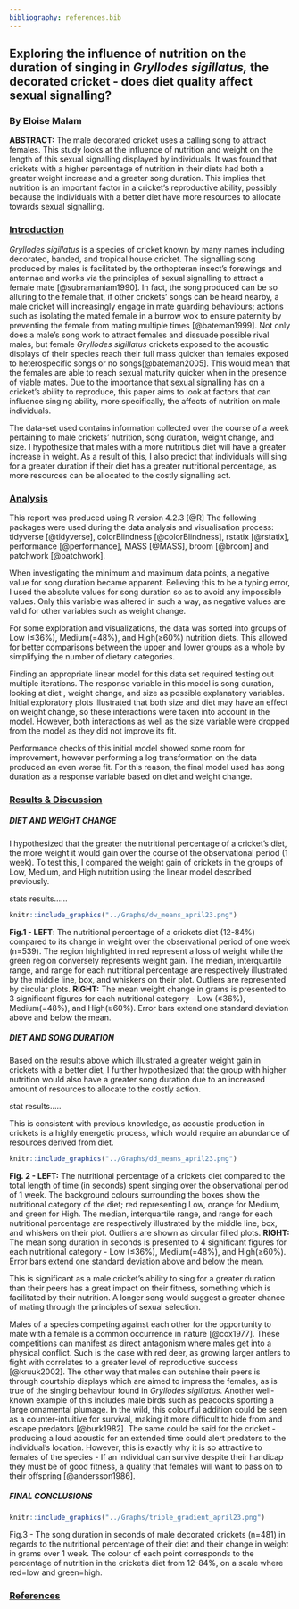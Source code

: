 ```yaml
---
bibliography: references.bib
---
```


## **Exploring the influence of nutrition on the duration of singing in *Gryllodes sigillatus,* the decorated cricket - does diet quality affect sexual signalling?**

### **By Eloise Malam**

**ABSTRACT:** The male decorated cricket uses a calling song to attract females. This study looks at the influence of nutrition and weight on the length of this sexual signalling displayed by individuals. It was found that crickets with a higher percentage of nutrition in their diets had both a greater weight increase and a greater song duration. This implies that nutrition is an important factor in a cricket's reproductive ability, possibly because the individuals with a better diet have more resources to allocate towards sexual signalling.

### [**Introduction**]{.underline}

*Gryllodes sigillatus* is a species of cricket known by many names including decorated, banded, and tropical house cricket. The signalling song produced by males is facilitated by the orthopteran insect's forewings and antennae and works via the principles of sexual signalling to attract a female mate [@subramaniam1990]. In fact, the song produced can be so alluring to the female that, if other crickets' songs can be heard nearby, a male cricket will increasingly engage in mate guarding behaviours; actions such as isolating the mated female in a burrow wok to ensure paternity by preventing the female from mating multiple times [@bateman1999]. Not only does a male's song work to attract females and dissuade possible rival males, but female *Gryllodes sigillatus* crickets exposed to the acoustic displays of their species reach their full mass quicker than females exposed to heterospecific songs or no songs[@bateman2005]. This would mean that the females are able to reach sexual maturity quicker when in the presence of viable mates. Due to the importance that sexual signalling has on a cricket's ability to reproduce, this paper aims to look at factors that can influence singing ability, more specifically, the affects of nutrition on male individuals.

The data-set used contains information collected over the course of a week pertaining to male crickets' nutrition, song duration, weight change, and size. I hypothesize that males with a more nutritious diet will have a greater increase in weight. As a result of this, I also predict that individuals will sing for a greater duration if their diet has a greater nutritional percentage, as more resources can be allocated to the costly signalling act.

### [**Analysis**]{.underline}

This report was produced using R version 4.2.3 [@R] The following packages were used during the data analysis and visualisation process: tidyverse [@tidyverse], colorBlindness [@colorBlindness], rstatix [@rstatix], performance [@performance], MASS [@MASS], broom [@broom] and patchwork [@patchwork].

When investigating the minimum and maximum data points, a negative value for song duration became apparent. Believing this to be a typing error, I used the absolute values for song duration so as to avoid any impossible values. Only this variable was altered in such a way, as negative values are valid for other variables such as weight change.

For some exploration and visualizations, the data was sorted into groups of Low (≤36%), Medium(=48%), and High(≥60%) nutrition diets. This allowed for better comparisons between the upper and lower groups as a whole by simplifying the number of dietary categories.

Finding an appropriate linear model for this data set required testing out multiple iterations. The response variable in this model is song duration, looking at diet , weight change, and size as possible explanatory variables. Initial exploratory plots illustrated that both size and diet may have an effect on weight change, so these interactions were taken into account in the model. However, both interactions as well as the size variable were dropped from the model as they did not improve its fit.

Performance checks of this initial model showed some room for improvement, however performing a log transformation on the data produced an even worse fit. For this reason, the final model used has song duration as a response variable based on diet and weight change.

### [**Results & Discussion**]{.underline}

##### **DIET AND WEIGHT CHANGE**

I hypothesized that the greater the nutritional percentage of a cricket's diet, the more weight it would gain over the course of the observational period (1 week). To test this, I compared the weight gain of crickets in the groups of Low, Medium, and High nutrition using the linear model described previously.

stats results......

```r
knitr::include_graphics("../Graphs/dw_means_april23.png")

```

**Fig.1 - LEFT**: The nutritional percentage of a crickets diet (12-84%) compared to its change in weight over the observational period of one week (n=539). The region highlighted in red represent a loss of weight while the green region conversely represents weight gain. The median, interquartile range, and range for each nutritional percentage are respectively illustrated by the middle line, box, and whiskers on their plot. Outliers are represented by circular plots. **RIGHT:** The mean weight change in grams is presented to 3 significant figures for each nutritional category - Low (≤36%), Medium(=48%), and High(≥60%). Error bars extend one standard deviation above and below the mean.

##### **DIET AND SONG DURATION**

Based on the results above which illustrated a greater weight gain in crickets with a better diet, I further hypothesized that the group with higher nutrition would also have a greater song duration due to an increased amount of resources to allocate to the costly action.

stat results.....

This is consistent with previous knowledge, as acoustic production in crickets is a highly energetic process, which would require an abundance of resources derived from diet.

```r
knitr::include_graphics("../Graphs/dd_means_april23.png")

```

**Fig. 2 - LEFT:** The nutritional percentage of a crickets diet compared to the total length of time (in seconds) spent singing over the observational period of 1 week. The background colours surrounding the boxes show the nutritional category of the diet; red representing Low, orange for Medium, and green for High. The median, interquartile range, and range for each nutritional percentage are respectively illustrated by the middle line, box, and whiskers on their plot. Outliers are shown as circular filled plots. **RIGHT:** The mean song duration in seconds is presented to 4 significant figures for each nutritional category - Low (≤36%), Medium(=48%), and High(≥60%). Error bars extend one standard deviation above and below the mean.

This is significant as a male cricket's ability to sing for a greater duration than their peers has a great impact on their fitness, something which is facilitated by their nutrition. A longer song would suggest a greater chance of mating through the principles of sexual selection.

Males of a species competing against each other for the opportunity to mate with a female is a common occurrence in nature [@cox1977]. These competitions can manifest as direct antagonism where males get into a physical conflict. Such is the case with red deer, as growing larger antlers to fight with correlates to a greater level of reproductive success [@kruuk2002]. The other way that males can outshine their peers is through courtship displays which are aimed to impress the females, as is true of the singing behaviour found in *Gryllodes sigillatus*. Another well-known example of this includes male birds such as peacocks sporting a large ornamental plumage. In the wild, this colourful addition could be seen as a counter-intuitive for survival, making it more difficult to hide from and escape predators [@burk1982]. The same could be said for the cricket - producing a loud acoustic for an extended time could alert predators to the individual's location. However, this is exactly why it is so attractive to females of the species - If an individual can survive despite their handicap they must be of good fitness, a quality that females will want to pass on to their offspring [@andersson1986].

##### **FINAL CONCLUSIONS**

```r
knitr::include_graphics("../Graphs/triple_gradient_april23.png")

```

Fig.3 - The song duration in seconds of male decorated crickets (n=481) in regards to the nutritional percentage of their diet and their change in weight in grams over 1 week. The colour of each point corresponds to the percentage of nutrition in the cricket's diet from 12-84%, on a scale where red=low and green=high.

### [**References**]{.underline}
